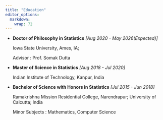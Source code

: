 ```yaml
---
title: "Education"
editor_options:
  markdown:
    wrap: 72
---
```


-   **Doctor of Philosophy in Statistics** *[Aug 2020 - May 2026(Expected)]*

    Iowa State University, Ames, IA;

    Advisor : Prof. Somak Dutta

-   **Master of Science in Statistics** *[Aug 2018 - Jul 2020]*

    Indian Institute of Technology, Kanpur, India

-   **Bachelor of Science with Honors in Statistics** *[Jul 2015 - Jun
    2018]*

    Ramakrishna Mission Residential College, Narendrapur; University of
    Calcutta; India

    Minor Subjects : Mathematics, Computer Science

